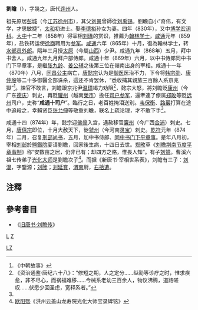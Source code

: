 '''劉瞻'''（{{bd|？||874年|9月29日|catIdx=L}}），字幾之，唐代[[连州|连州]]人。

祖先原居[[彭城|彭城]]（今[[江苏|江苏]][[徐州市|徐州市]]），其父[[刘景|刘景]]曾師從[[刘禹锡|刘禹锡]]。劉瞻自小“奇伟，有文学，才思敏捷”，[[太和_(唐朝)|太和]]初进士。娶[[李德裕|李德裕]]孙女为妻。四年（830年），又中[[博学宏词科|博学宏词科]]。[[大中_(唐朝)|大中]]十二年（858年）得宰相[[刘瑑|刘瑑]]的赏识，推薦为[[翰林学士|翰林学士]]，[[咸通|咸通]]元年（859年），盐铁转运使[[徐商|徐商]]聘用为[[参军|参军]]。[[咸通|咸通]]六年（865年）十月，復為翰林学士，转[[水部|水部]][[员外郎|员外郎]]。隔年三月授[[太原|太原]]（今屬[[山西|山西]]）少尹。咸通九年（868年）五月，拜中书舍人。咸通九年九月拜户部侍郎。咸通十年（869年）六月，以中书侍郎同中书门下平章事，是繼[[张九龄|张九龄]]、[[姜公辅|姜公辅]]之後第三位在嶺南出身的宰相。咸通十一年（870年）八月，[[同昌公主|同昌公主]]病亡，[[唐懿宗|唐懿宗]]认为是[[御医|御医]]医治不力，下令将[[韩宗劭|韩宗劭]]、[[康仲殷|康仲殷]]等二十多御醫全部诛杀，這还不肯罢休，“悉收捕其親族三百餘人系京兆獄”<ref name="#1">《中朝故事》</ref>。諫官不敢言，刘瞻跟京兆尹[[温璋|温璋]]竭力劝阻<ref>《资治通鉴·唐纪六十八》：“修短之期，人之定分……纵劭等诊疗之时，惟求疾愈，非不尽心，而祸福难移……今械系老幼三百余人，物议沸腾，道路嗟叹……伏愿少回圣虑，宽释系者。”</ref>，懿宗大怒，將刘瞻贬[[康州|康州]]（今广东[[德庆|德庆]]）刺史，再贬[[驩州|驩州]]（越南[[榮市|榮市]]）擔任[[司户参军|司户参军]]，還牽連了僚属[[郑畋|郑畋]]等贬[[远州|远州]]司户，史称“'''咸通十司户'''”。臨行之日，老百姓掩泪送别。[[韦保衡|韦保衡]]、[[路巖|路巖]]打算在途中追殺之，幸賴贤臣[[张允伸|张允伸]]等敬重刘瞻，联名上疏论理，才不敢下手<ref name="#1"/>。

咸通十四（874年）年，懿宗迎[[佛骨|佛骨]]入宫，遇赦移官[[廉州|廉州]]（今广西[[合浦|合浦]]）刺史。七月，[[唐僖宗|唐僖宗]]即位，十月大赦天下，徙[[虢州|虢州]]（今河南[[灵宝|灵宝]]）刺史。[[乾符|乾符]]元年（874年）二月，召复[[刑部尚书|刑部尚书]]，五月，加中书侍郎、[[同中书门下平章事|同中书门下平章事]]。是年八月初，宰相[[刘邺|刘邺]]於[[鹽鐵院|鹽鐵院]]宴请劉瞻，回家後生病，十四日去世。[[郑畋|郑畋]]草《[[s:刘瞻荆南节度平章事制|刘瞻荆南节度平章事制]]》称“安数亩之居，仍非已有；却四方之赂，惟畏人知”。有子[[刘赞|刘赞]]。曹溪六祖七传弟子[[光化大师|光化大师]]是劉瞻次子<ref>[[欧阳熙|欧阳熙]]《洪州云盖山龙寿院光化大师宝录碑铭》</ref>。而据《新唐书·宰相世系表》，刘瞻有三子：[[刘滉|刘滉]]，字鑒源；[[刘陟|刘陟]]；[[刘延賞|刘延賞]]，[[渭南|渭南]]尉，[[右拾遺|右拾遺]]。

==注釋==
{{reflist|2}}

==參考書目==
*《[[s:舊唐書/卷177#劉瞻|旧唐书·刘瞻传]]》

[[category:唐朝宰相|L]]
[[Category:中國被毒死人物|LZ]]
[[category:劉姓|Z]]